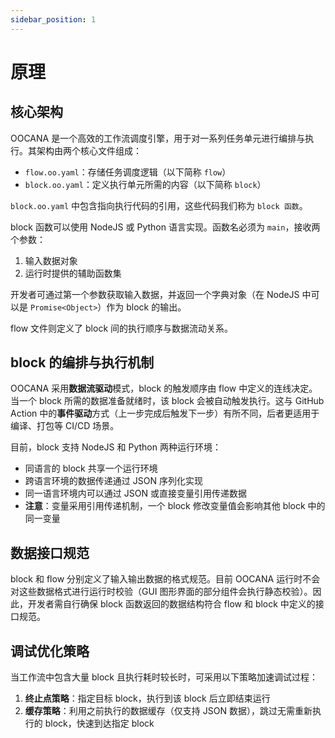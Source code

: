 ```yaml
---
sidebar_position: 1
---
```


# 原理

## 核心架构

OOCANA 是一个高效的工作流调度引擎，用于对一系列任务单元进行编排与执行。其架构由两个核心文件组成：

- `flow.oo.yaml`：存储任务调度逻辑（以下简称 `flow`）
- `block.oo.yaml`：定义执行单元所需的内容（以下简称 `block`）

`block.oo.yaml` 中包含指向执行代码的引用，这些代码我们称为 `block 函数`。

block 函数可以使用 NodeJS 或 Python 语言实现。函数名必须为 `main`，接收两个参数：

1. 输入数据对象
2. 运行时提供的辅助函数集

开发者可通过第一个参数获取输入数据，并返回一个字典对象（在 NodeJS 中可以是 `Promise<Object>`）作为 block 的输出。

flow 文件则定义了 block 间的执行顺序与数据流动关系。

## block 的编排与执行机制

OOCANA 采用**数据流驱动**模式，block 的触发顺序由 flow 中定义的连线决定。当一个 block 所需的数据准备就绪时，该 block 会被自动触发执行。这与 GitHub Action 中的**事件驱动**方式（上一步完成后触发下一步）有所不同，后者更适用于编译、打包等 CI/CD 场景。

目前，block 支持 NodeJS 和 Python 两种运行环境：

- 同语言的 block 共享一个运行环境
- 跨语言环境的数据传递通过 JSON 序列化实现
- 同一语言环境内可以通过 JSON 或直接变量引用传递数据
- **注意**：变量采用引用传递机制，一个 block 修改变量值会影响其他 block 中的同一变量

## 数据接口规范

block 和 flow 分别定义了输入输出数据的格式规范。目前 OOCANA 运行时不会对这些数据格式进行运行时校验（GUI 图形界面的部分组件会执行静态校验）。因此，开发者需自行确保 block 函数返回的数据结构符合 flow 和 block 中定义的接口规范。

## 调试优化策略

当工作流中包含大量 block 且执行耗时较长时，可采用以下策略加速调试过程：

1. **终止点策略**：指定目标 block，执行到该 block 后立即结束运行
2. **缓存策略**：利用之前执行的数据缓存（仅支持 JSON 数据），跳过无需重新执行的 block，快速到达指定 block
